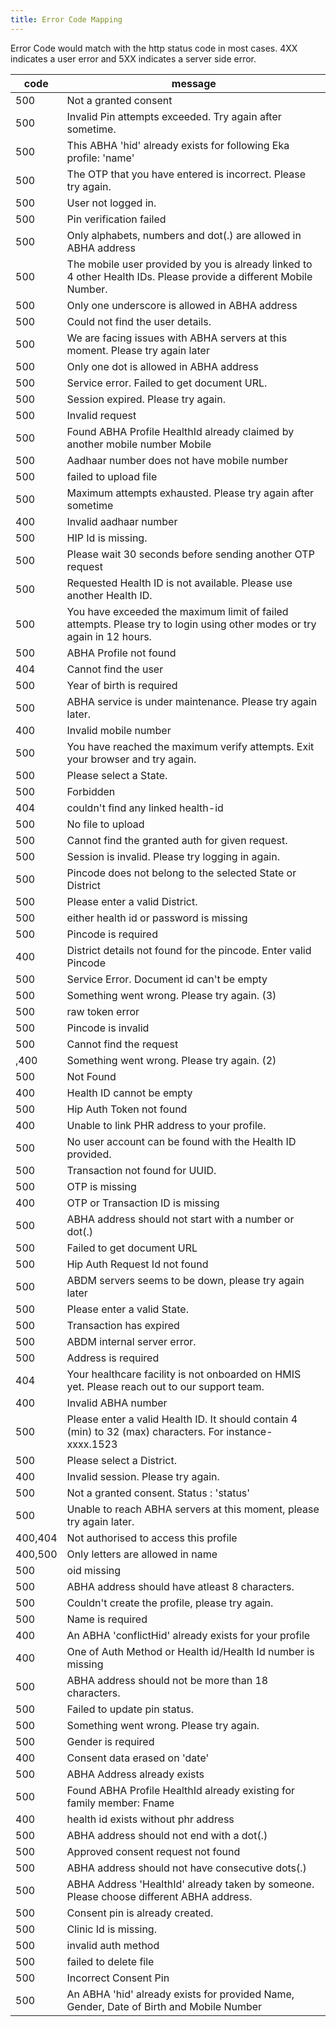 ```yaml
---
title: Error Code Mapping
---
```


Error Code would match with the http status code in most cases.
4XX indicates a user error and 5XX indicates a server side error.

| code | message |
| --- | --- |
| 500 | Not a granted consent |
| 500 | Invalid Pin attempts exceeded. Try again after sometime. |
| 500 | This ABHA 'hid' already exists for following Eka profile: 'name' |
| 500 | The OTP that you have entered is incorrect. Please try again. |
| 500 | User not logged in. |
| 500 | Pin verification failed |
| 500 | Only alphabets, numbers and dot(.) are allowed in ABHA address |
| 500 | The mobile user provided by you is already linked to 4 other Health IDs. Please provide a different Mobile Number. |
| 500 | Only one underscore is allowed in ABHA address |
| 500 | Could not find the user details. |
| 500 | We are facing issues with ABHA servers at this moment. Please try again later |
| 500 | Only one dot is allowed in ABHA address |
| 500 | Service error. Failed to get document URL. |
| 500 | Session expired. Please try again. |
| 500 | Invalid request |
| 500 | Found ABHA Profile HealthId already claimed by another mobile number Mobile |
| 500 | Aadhaar number does not have mobile number |
| 500 | failed to upload file |
| 500 | Maximum attempts exhausted. Please try again after sometime |
| 400 | Invalid aadhaar number |
| 500 | HIP Id is missing. |
| 500 | Please wait 30 seconds before sending another OTP request |
| 500 | Requested Health ID is not available. Please use another Health ID. |
| 500 | You have exceeded the maximum limit of failed attempts. Please try to login using other modes or try again in 12 hours. |
| 500 | ABHA Profile not found |
| 404 | Cannot find the user |
| 500 | Year of birth is required |
| 500 | ABHA service is under maintenance. Please try again later. |
| 400 | Invalid mobile number |
| 500 | You have reached the maximum verify attempts. Exit your browser and try again. |
| 500 | Please select a State. |
| 500 | Forbidden |
| 404 | couldn't find any linked health-id |
| 500 | No file to upload |
| 500 | Cannot find the granted auth for given request. |
| 500 | Session is invalid. Please try logging in again. |
| 500 | Pincode does not belong to the selected State or District |
| 500 | Please enter a valid District. |
| 500 | either health id or password is missing |
| 500 | Pincode is required |
| 400 | District details not found for the pincode. Enter valid Pincode |
| 500 | Service Error. Document id can't be empty |
| 500 | Something went wrong. Please try again. (3) |
| 500 | raw token error |
| 500 | Pincode is invalid |
| 500 | Cannot find the request |
| ,400 | Something went wrong. Please try again. (2) |
| 500 | Not Found |
| 400 | Health ID cannot be empty |
| 500 | Hip Auth Token not found |
| 400 | Unable to link PHR address to your profile. |
| 500 | No user account can be found with the Health ID provided. |
| 500 | Transaction not found for UUID. |
| 500 | OTP is missing |
| 400 | OTP or Transaction ID is missing |
| 500 | ABHA address should not start with a number or dot(.) |
| 500 | Failed to get document URL |
| 500 | Hip Auth Request Id not found |
| 500 | ABDM servers seems to be down, please try again later |
| 500 | Please enter a valid State. |
| 500 | Transaction has expired |
| 500 | ABDM internal server error. |
| 500 | Address is required |
| 404 | Your healthcare facility is not onboarded on HMIS yet. Please reach out to our support team. |
| 400 | Invalid ABHA number |
| 500 | Please enter a valid Health ID. It should contain 4 (min) to 32 (max) characters.  For instance-  xxxx.1523 |
| 500 | Please select a District. |
| 400 | Invalid session. Please try again. |
| 500 | Not a granted consent. Status : 'status' |
| 500 | Unable to reach ABHA servers at this moment, please try again later. |
| 400,404 | Not authorised to access this profile |
| 400,500 | Only letters are allowed in name |
| 500 | oid missing |
| 500 | ABHA address should have atleast 8 characters. |
| 500 | Couldn't create the profile, please try again. |
| 500 | Name is required |
| 400 | An ABHA 'conflictHid' already exists for your profile |
| 400 | One of Auth Method or Health id/Health Id number is missing |
| 500 | ABHA address should not be more than 18 characters. |
| 500 | Failed to update pin status. |
| 500 | Something went wrong. Please try again. |
| 500 | Gender is required |
| 400 | Consent data erased on 'date' |
| 500 | ABHA Address already exists |
| 500 | Found ABHA Profile HealthId already existing for family member: Fname |
| 400 | health id exists without phr address |
| 500 | ABHA address should not end with a dot(.) |
| 500 | Approved consent request not found |
| 500 | ABHA address should not have consecutive dots(.) |
| 500 | ABHA Address 'HealthId' already taken by someone. Please choose different ABHA address. |
| 500 | Consent pin is already created. |
| 500 | Clinic Id is missing. |
| 500 | invalid auth method |
| 500 | failed to delete file |
| 500 | Incorrect Consent Pin |
| 500 | An ABHA 'hid' already exists for provided Name, Gender, Date of Birth and Mobile Number |